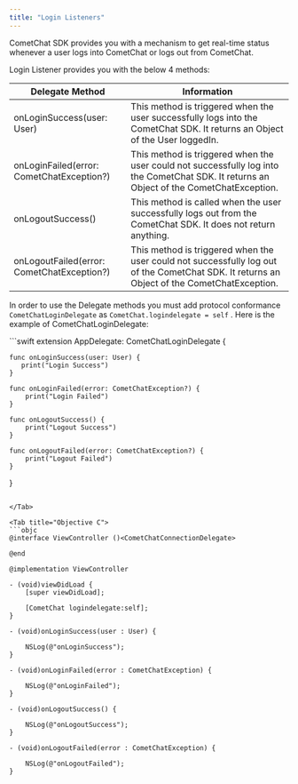 ```yaml
---
title: "Login Listeners"
---
```




CometChat SDK provides you with a mechanism to get real-time status whenever a user logs into CometChat or logs out from CometChat.

Login Listener provides you with the below 4 methods:

| Delegate Method                            | Information                                                                                                                                 |
| ------------------------------------------ | ------------------------------------------------------------------------------------------------------------------------------------------- |
| onLoginSuccess(user: User)                 | This method is triggered when the user successfully logs into the CometChat SDK. It returns an Object of the User loggedIn.                 |
| onLoginFailed(error: CometChatException?)  | This method is triggered when the user could not successfully log into the CometChat SDK. It returns an Object of the CometChatException.   |
| onLogoutSuccess()                          | This method is called when the user successfully logs out from the CometChat SDK. It does not return anything.                              |
| onLogoutFailed(error: CometChatException?) | This method is triggered when the user could not successfully log out of the CometChat SDK. It returns an Object of the CometChatException. |

In order to use the Delegate methods you must add protocol conformance `CometChatLoginDelegate` as `CometChat.logindelegate = self` . Here is the example of CometChatLoginDelegate:

<Tabs>
<Tab title="Swift">
```swift
extension AppDelegate: CometChatLoginDelegate {

	func onLoginSuccess(user: User) {
       print("Login Success")
    }
    
    func onLoginFailed(error: CometChatException?) {
        print("Login Failed")
    }
    
    func onLogoutSuccess() {
        print("Logout Success")
    }
    
    func onLogoutFailed(error: CometChatException?) {
        print("Logout Failed")
    }
}
```

</Tab>

<Tab title="Objective C">
```objc
@interface ViewController ()<CometChatConnectionDelegate>

@end

@implementation ViewController

- (void)viewDidLoad {
    [super viewDidLoad];
    
    [CometChat logindelegate:self];
}

- (void)onLoginSuccess(user : User) {
    
    NSLog(@"onLoginSuccess");
}

- (void)onLoginFailed(error : CometChatException) {
    
    NSLog(@"onLoginFailed");
}

- (void)onLogoutSuccess() {
    
    NSLog(@"onLogoutSuccess");
}

- (void)onLogoutFailed(error : CometChatException) {
    
    NSLog(@"onLogoutFailed");
}
```

</Tab>

</Tabs>
